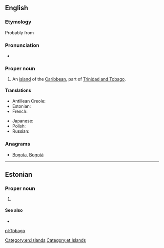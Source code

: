 ==English==

===Etymology===
Probably from {{etyl|es|en}} {{m|es|tabaco||tobacco}}

===Pronunciation===
* {{rhymes|eɪɡəʊ|lang=en}}

===Proper noun===
{{wikipedia}}
{{en-proper noun}}

# An [[island]] of the [[Caribbean]], part of [[Trinidad and Tobago]].

====Translations====
{{trans-top|island of the Caribbean}}
* Antillean Creole: {{t|gcf|Tobago}}
* Estonian: {{t|et|Tobago}}
* French: {{t|fr|Tobago}}
{{trans-mid}}
* Japanese: {{t|ja|トバゴ島|tr=tobagotō}}
* Polish: {{t+|pl|Tobago|n}}
* Russian: {{t+|ru|Тоба́го|m}}
{{trans-bottom}}

===Anagrams===
* [[Bogota#English|Bogota]], [[Bogotá#English|Bogotá]]

[[Category:en:Islands]]

----

==Estonian==
{{wikipedia|lang=et}}

===Proper noun===
{{head|et|proper noun}}

# {{l|en|Tobago}}

====See also====
* {{l|et|Trinidad ja Tobago}}

[[Category:et:Islands]]

[[pl:Tobago]]